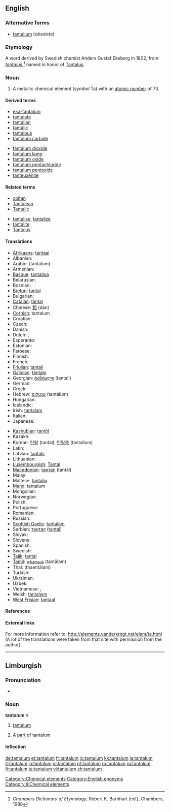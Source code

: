 ==English==

{{elements|Ta|hafnium|Hf|tungsten|W}}

===Alternative forms===
* [[tantalium]] (''obsolete'')

===Etymology===
A {{etyl|NL.}} word derived by Swedish chemist Anders Gustaf Ekeberg in 1802, from {{etyl|la}} ''[[tantalus]]'',<ref>''Chambers Dictionary of Etymology'', Robert K. Barnhart (ed.), Chambers, 1988</ref> named in honor of [[w:Tantalus|Tantalus]].

===Noun===
{{en-noun|-}}
{{wikipedia}}

# A metallic chemical element (''symbol'' Ta) with an [[atomic number]] of 73.

====Derived terms====
{{top2}}
* [[eka-tantalum]]
* [[tantalate]]
* [[tantalian]]
* [[tantalic]]
* [[tantalous]]
* [[tantalum carbide]]
{{mid2}}
* [[tantalum dioxide]]
* [[tantalum lamp]]
* [[tantalum oxide]]
* [[tantalum pentachloride]]
* [[tantalum pentoxide]]
* [[tanteuxenite]]
{{bottom}}

====Related terms====
{{top2}}
* [[coltan]]
* [[Tantalean]]
* [[Tantalic]]
{{mid2}}
* [[tantalise]], [[tantalize]]
* [[tantalite]]
* [[Tantalus]]
{{bottom}}

====Translations====
{{trans-top|A metallic chemical element with an atomic number of 73.}}
* [[Afrikaans]]: [[tantaal]]
* Albanian: {{t-|sq|tantal|xs=Albanian}}
* Arabic: {{Arab|[[تنتالم]]}} (tantālum) {{m}}
* Armenian: {{t-|hy|տանտալ|tr=tantal}}
* [[Basque]]: [[tantalioa]]
* Belarusian: {{t-|be|тантал|m|tr=tantál|xs=Belarusian}}
* Bosnian: {{t-|bs|tantal}}
* [[Breton]]: [[tantal]]
* Bulgarian: {{t-|bg|тантал|m|tr=tantál}}
* [[Catalan]]: [[tàntal]]
* Chinese: [[鉭]] (dàn)
* [[Cornish]]: tantalum
* Croatian: {{t+|hr|tantal}}
* Czech: {{t+|cs|tantal}}
* Danish: {{t-|da|tantal}}
* Dutch: {{t+|nl|tantaal|n}}, {{t+|nl|tantalium|n}}
* Esperanto: {{t-|eo|tantalo|xs=Esperanto}}
* Estonian: {{t-|et|tantaal}}
* Faroese: {{t-|fo|tantal|xs=Faroese}}
* Finnish: {{t+|fi|tantaali}}
* French: {{t+|fr|tantale|m}}
* [[Friulian]]: [[tantali]]
* [[Galician]]: [[tántalo]]
* Georgian: [[ტანტალი]] (tantali)
* German: {{t+|de|Tantal|n}}
* Greek: {{t+|el|ταντάλιο|n|tr=tandálio}}
* Hebrew: [[טנטלום]] (tantálum)
* Hungarian: {{t+|hu|tantál}}
* Icelandic: {{t+|is|tantal}}
* Irish: [[tantalam]]
* Italian: {{t+|it|tantalio|m}}
* Japanese: {{t+|ja|タンタル|tr=tantaru}}
{{trans-mid}}
* [[Kashubian]]: [[tantôl]]
* Kazakh: {{t-|kk|тантал|tr=tantal|sc=Cyrl|xs=Kazakh}}
* Korean: [[탄탈]] (tantal), [[탄탈룸]] (tantallum)
* Latin: {{t-|la|tantalium}}
* Latvian: [[tantals]]
* Lithuanian: {{t+|lt|tantalas|xs=Lithuanian}}
* [[Luxembourgish]]: [[Tantal]]
* [[Macedonian]]: [[тантал]] (tantál) {{m}}
* Malay: {{t-|ms|tantalum|xs=Malay}}
* Maltese: [[tantalju]]
* [[Manx]]: tantalum
* Mongolian: {{t-|mn|тантал|tr=tantal|sc=Cyrl|xs=Mongolian}}
* Norwegian: {{t-|no|tantal}}
* Polish: {{t+|pl|tantal|m}}
* Portuguese: {{t+|pt|tântalo|m}}
* Romanian: {{t+|ro|tantal|n}}
* Russian: {{t+|ru|тантал|m|tr=tantál}}
* [[Scottish Gaelic]]: [[tantalam]]
* Serbian: [[тантал]] ([[tantal]]) {{m}}
* Slovak: {{t-|sk|tantal}}
* Slovene: {{t+|sl|tantal}}
* Spanish: {{t+|es|tántalo|m}}
* Swedish: {{t+|sv|tantal}}
* [[Tajik]]: [[tantal]]
* [[Tamil]]: [[தந்தாலம்]] (tantālam)
* Thai: {{Thai|[[แทนทาลัม]]}} (thaentālam)
* Turkish: {{t+|tr|tantal}}
* Ukrainian: {{t-|uk|тантал|m|tr=tantál|xs=Ukrainian}}
* Uzbek: {{t-|uz|тантал|tr=tantal|sc=Cyrl|xs=Uzbek}}
* Vietnamese: {{t-|vi|tantali|xs=Vietnamese}}, {{t-|vi|tantan|xs=Vietnamese}}
* Welsh: [[tantalwm]]
* [[West Frisian]]: [[tantaal]]
{{trans-bottom}}

====References====
<references/>

====External links====
For more information refer to:
http://elements.vanderkrogt.net/elem/ta.html
(A lot of the translations were taken from that site with permission from the author)

[[Category:Chemical elements]]
[[Category:English eponyms]]

----

==Limburgish==

===Pronunciation===
* {{IPA|[tɑ˧nˈʃaː˨lɔ˧m]|lang=li}}

===Noun===
'''tantalum''' ''n''

# {{uncountable|lang=li}} [[tantalum#English|tantalum]]
# A [[part]] of tantalum

====Inflection====
{{li-noun-um|tantal}}

[[Category:li:Chemical elements]]

[[de:tantalum]]
[[et:tantalum]]
[[fr:tantalum]]
[[io:tantalum]]
[[kk:tantalum]]
[[la:tantalum]]
[[lt:tantalum]]
[[ja:tantalum]]
[[pl:tantalum]]
[[pt:tantalum]]
[[ro:tantalum]]
[[ru:tantalum]]
[[fi:tantalum]]
[[ta:tantalum]]
[[vi:tantalum]]
[[zh:tantalum]]